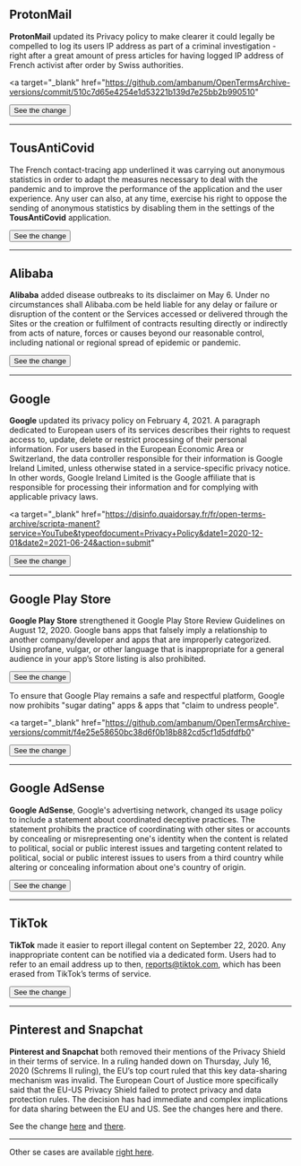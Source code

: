 ## ProtonMail

**ProtonMail** updated its Privacy policy to make clearer it could legally be compelled to log its users IP address as part of a criminal investigation - right after a great amount of press articles for having logged IP address of French activist after order by Swiss authorities.

<a
  target="_blank"
  href="https://github.com/ambanum/OpenTermsArchive-versions/commit/510c7d65e4254e1d53221b139d7e25bb2b990510"
>
  <Button type="secondary">See the change</Button>
</a>

---

## TousAntiCovid

The French contact-tracing app underlined it was carrying out anonymous statistics in order to adapt the measures necessary to deal with the pandemic and to improve the performance of the application and the user experience. Any user can also, at any time, exercise his right to oppose the sending of anonymous statistics by disabling them in the settings of the **TousAntiCovid** application.

<a target="_blank" href="https://github.com/ambanum/OpenTermsArchive-versions/commit/a2db7cf97da">
  <Button type="secondary">See the change</Button>
</a>

---

## Alibaba

**Alibaba** added disease outbreaks to its disclaimer on May 6. Under no circumstances shall Alibaba.com be held liable for any delay or failure or disruption of the content or the Services accessed or delivered through the Sites or the creation or fulfilment of contracts resulting directly or indirectly from acts of nature, forces or causes beyond our reasonable control, including national or regional spread of epidemic or pandemic.

<a target="_blank" href="https://github.com/ambanum/CGUs-data/commit/37503cb23">
  <Button type="secondary">See the change</Button>
</a>

---

## Google

**Google** updated its privacy policy on February 4, 2021. A paragraph dedicated to European users of its services describes their rights to request access to, update, delete or restrict processing of their personal information. For users based in the European Economic Area or Switzerland, the data controller responsible for their information is Google Ireland Limited, unless otherwise stated in a service-specific privacy notice. In other words, Google Ireland Limited is the Google affiliate that is responsible for processing their information and for complying with applicable privacy laws.

<a
  target="_blank"
  href="https://disinfo.quaidorsay.fr/fr/open-terms-archive/scripta-manent?service=YouTube&typeofdocument=Privacy+Policy&date1=2020-12-01&date2=2021-06-24&action=submit"
>
  <Button type="secondary">See the change</Button>
</a>

---

## Google Play Store

**Google Play Store** strengthened it Google Play Store Review Guidelines on August 12, 2020. Google bans apps that falsely imply a relationship to another company/developer and apps that are improperly categorized. Using profane, vulgar, or other language that is inappropriate for a general audience in your app’s Store listing is also prohibited.

<a target="_blank" href="https://github.com/ambanum/OpenTermsArchive-versions/commit/98f6c">
  <Button type="secondary">See the change</Button>
</a>

To ensure that Google Play remains a safe and respectful platform, Google now prohibits "sugar dating" apps & apps that "claim to undress people".

<a
  target="_blank"
  href="https://github.com/ambanum/OpenTermsArchive-versions/commit/f4e25e58650bc38d6f0b18b882cd5cf1d5dfdfb0"
>
  <Button type="secondary">See the change</Button>
</a>

---

## Google AdSense

**Google AdSense**, Google's advertising network, changed its usage policy to include a statement about coordinated deceptive practices. The statement prohibits the practice of coordinating with other sites or accounts by concealing or misrepresenting one's identity when the content is related to political, social or public interest issues and targeting content related to political, social or public interest issues to users from a third country while altering or concealing information about one's country of origin.

<a target="_blank" href="https://github.com/ambanum/OpenTermsArchive-versions/commit/c62b7">
  <Button type="secondary">See the change</Button>
</a>

---

## TikTok

**TikTok** made it easier to report illegal content on September 22, 2020. Any inappropriate content can be notified via a dedicated form. Users had to refer to an email address up to then, reports@tiktok.com, which has been erased from TikTok’s terms of service.

<a target="_blank" href="https://github.com/ambanum/OpenTermsArchive-versions/commit/0d2f0386">
  <Button type="secondary">See the change</Button>
</a>

---

## Pinterest and Snapchat

**Pinterest and Snapchat** both removed their mentions of the Privacy Shield in their terms of service. In a ruling handed down on Thursday, July 16, 2020 (Schrems II ruling), the EU’s top court ruled that this key data-sharing mechanism was invalid. The European Court of Justice more specifically said that the EU-US Privacy Shield failed to protect privacy and data protection rules. The decision has had immediate and complex implications for data sharing between the EU and US. See the changes here and there.

See the change <a target="_blank" href="https://github.com/ambanum/OpenTermsArchive-versions/commit/f3b4d04b4">here</a> and <a target="_blank" href="https://github.com/ambanum/OpenTermsArchive-versions/commit/27beddd06"> there</a>.

---

Other se cases are available <a href="https://github.com/ambanum/OpenTermsArchive/wiki/Études-de-cas" target="_blank">right here</a>.
